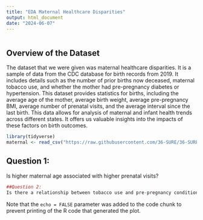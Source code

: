 ```yaml
---
title: "EDA Maternal Healthcare Disparities"
output: html_document
date: "2024-06-07"
---
```


```r

```

## Overview of the Dataset 
The dataset that we were given was maternal healthcare disparities. It is
a sample of data from the CDC database for birth records from 2019. It includes details such as the number of prior births now deceased, maternal tobacco use, and whether the mother had pre-pregnancy diabetes or hypertension. This dataset provides statistics for births, including the average age of the mother, average birth weight, average pre-pregnancy BMI, average number of prenatal visits, and the average interval since the last birth. This data allows for analysis of maternal and infant health trends across different states. It offers us valuable insights into the impacts of these factors on birth outcomes.


```r
library(tidyverse)
maternal <- read_csv("https://raw.githubusercontent.com/36-SURE/36-SURE.github.io/main/data/maternal.csv")

```

## Question 1: 
Is higher maternal age associated with higher prenatal visits? 

```r
##Question 2:
Is there a relationship between tobacco use and pre-pregnancy conditions like diabetes and hypertension?

```

Note that the `echo = FALSE` parameter was added to the code chunk to prevent printing of the R code that generated the plot.
